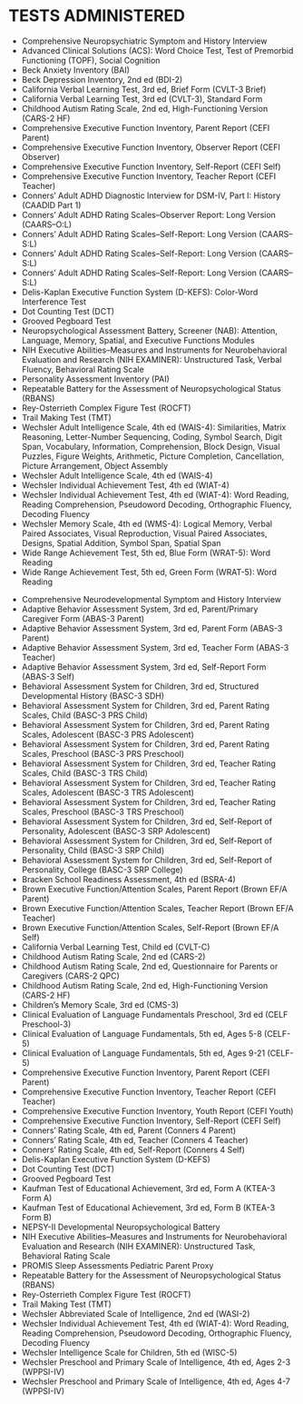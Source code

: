 # TESTS ADMINISTERED {#sec-tests}

<!-- ## Adult -->

-   Comprehensive Neuropsychiatric Symptom and History Interview
-   Advanced Clinical Solutions (ACS): Word Choice Test, Test of Premorbid Functioning (TOPF), Social Cognition
-   Beck Anxiety Inventory (BAI)
-   Beck Depression Inventory, 2nd ed (BDI-2)
-   California Verbal Learning Test, 3rd ed, Brief Form (CVLT-3 Brief)
-   California Verbal Learning Test, 3rd ed (CVLT-3), Standard Form
-   Childhood Autism Rating Scale, 2nd ed, High-Functioning Version (CARS-2 HF)
-   Comprehensive Executive Function Inventory, Parent Report (CEFI Parent)
-   Comprehensive Executive Function Inventory, Observer Report (CEFI Observer)
-   Comprehensive Executive Function Inventory, Self-Report (CEFI Self)
-   Comprehensive Executive Function Inventory, Teacher Report (CEFI Teacher)
-   Conners' Adult ADHD Diagnostic Interview for DSM-IV, Part I: History (CAADID Part 1)
-   Conners' Adult ADHD Rating Scales--Observer Report: Long Version (CAARS--O:L)
-   Conners' Adult ADHD Rating Scales--Self-Report: Long Version (CAARS--S:L)
-   Conners' Adult ADHD Rating Scales--Self-Report: Long Version (CAARS--S:L)
-   Conners' Adult ADHD Rating Scales--Self-Report: Long Version (CAARS--S:L)
-   Delis-Kaplan Executive Function System (D-KEFS): Color-Word Interference Test
-   Dot Counting Test (DCT)
-   Grooved Pegboard Test
-   Neuropsychological Assessment Battery, Screener (NAB): Attention, Language, Memory, Spatial, and Executive Functions Modules
-   NIH Executive Abilities--Measures and Instruments for Neurobehavioral Evaluation and Research (NIH EXAMINER): Unstructured Task, Verbal Fluency, Behavioral Rating Scale
-   Personality Assessment Inventory (PAI)
-   Repeatable Battery for the Assessment of Neuropsychological Status (RBANS)
-   Rey-Osterrieth Complex Figure Test (ROCFT)
-   Trail Making Test (TMT)
-   Wechsler Adult Intelligence Scale, 4th ed (WAIS-4): Similarities, Matrix Reasoning, Letter-Number Sequencing, Coding, Symbol Search, Digit Span, Vocabulary, Information, Comprehension, Block Design, Visual Puzzles, Figure Weights, Arithmetic, Picture Completion, Cancellation, Picture Arrangement, Object Assembly
-   Wechsler Adult Intelligence Scale, 4th ed (WAIS-4)
-   Wechsler Individual Achievement Test, 4th ed (WIAT-4)
-   Wechsler Individual Achievement Test, 4th ed (WIAT-4): Word Reading, Reading Comprehension, Pseudoword Decoding, Orthographic Fluency, Decoding Fluency
-   Wechsler Memory Scale, 4th ed (WMS-4): Logical Memory, Verbal Paired Associates, Visual Reproduction, Visual Paired Associates, Designs, Spatial Addition, Symbol Span, Spatial Span
-   Wide Range Achievement Test, 5th ed, Blue Form (WRAT-5): Word Reading
-   Wide Range Achievement Test, 5th ed, Green Form (WRAT-5): Word Reading

<!-- ## Child -->

-   Comprehensive Neurodevelopmental Symptom and History Interview
-   Adaptive Behavior Assessment System, 3rd ed, Parent/Primary Caregiver Form (ABAS-3 Parent)
-   Adaptive Behavior Assessment System, 3rd ed, Parent Form (ABAS-3 Parent)
-   Adaptive Behavior Assessment System, 3rd ed, Teacher Form (ABAS-3 Teacher)
-   Adaptive Behavior Assessment System, 3rd ed, Self-Report Form (ABAS-3 Self)
-   Behavioral Assessment System for Children, 3rd ed, Structured Developmental History (BASC-3 SDH)
-   Behavioral Assessment System for Children, 3rd ed, Parent Rating Scales, Child (BASC-3 PRS Child)
-   Behavioral Assessment System for Children, 3rd ed, Parent Rating Scales, Adolescent (BASC-3 PRS Adolescent)
-   Behavioral Assessment System for Children, 3rd ed, Parent Rating Scales, Preschool (BASC-3 PRS Preschool)
-   Behavioral Assessment System for Children, 3rd ed, Teacher Rating Scales, Child (BASC-3 TRS Child)
-   Behavioral Assessment System for Children, 3rd ed, Teacher Rating Scales, Adolescent (BASC-3 TRS Adolescent)
-   Behavioral Assessment System for Children, 3rd ed, Teacher Rating Scales, Preschool (BASC-3 TRS Preschool)
-   Behavioral Assessment System for Children, 3rd ed, Self-Report of Personality, Adolescent (BASC-3 SRP Adolescent)
-   Behavioral Assessment System for Children, 3rd ed, Self-Report of Personality, Child (BASC-3 SRP Child)
-   Behavioral Assessment System for Children, 3rd ed, Self-Report of Personality, College (BASC-3 SRP College)
-   Bracken School Readiness Assessment, 4th ed (BSRA-4)
-   Brown Executive Function/Attention Scales, Parent Report (Brown EF/A Parent)
-   Brown Executive Function/Attention Scales, Teacher Report (Brown EF/A Teacher)
-   Brown Executive Function/Attention Scales, Self-Report (Brown EF/A Self)
-   California Verbal Learning Test, Child ed (CVLT-C)
-   Childhood Autism Rating Scale, 2nd ed (CARS-2)
-   Childhood Autism Rating Scale, 2nd ed, Questionnaire for Parents or Caregivers (CARS-2 QPC)
-   Childhood Autism Rating Scale, 2nd ed, High-Functioning Version (CARS-2 HF)
-   Children's Memory Scale, 3rd ed (CMS-3)
-   Clinical Evaluation of Language Fundamentals Preschool, 3rd ed (CELF Preschool-3)
-   Clinical Evaluation of Language Fundamentals, 5th ed, Ages 5-8 (CELF-5)
-   Clinical Evaluation of Language Fundamentals, 5th ed, Ages 9-21 (CELF-5)
-   Comprehensive Executive Function Inventory, Parent Report (CEFI Parent)
-   Comprehensive Executive Function Inventory, Teacher Report (CEFI Teacher)
-   Comprehensive Executive Function Inventory, Youth Report (CEFI Youth)
-   Comprehensive Executive Function Inventory, Self-Report (CEFI Self)
-   Conners' Rating Scale, 4th ed, Parent (Conners 4 Parent)
-   Conners' Rating Scale, 4th ed, Teacher (Conners 4 Teacher)
-   Conners' Rating Scale, 4th ed, Self-Report (Conners 4 Self)
-   Delis-Kaplan Executive Function System (D-KEFS)
-   Dot Counting Test (DCT)
-   Grooved Pegboard Test
-   Kaufman Test of Educational Achievement, 3rd ed, Form A (KTEA-3 Form A)
-   Kaufman Test of Educational Achievement, 3rd ed, Form B (KTEA-3 Form B)
-   NEPSY-II Developmental Neuropsychological Battery
-   NIH Executive Abilities--Measures and Instruments for Neurobehavioral Evaluation and Research (NIH EXAMINER): Unstructured Task, Behavioral Rating Scale
-   PROMIS Sleep Assessments Pediatric Parent Proxy
-   Repeatable Battery for the Assessment of Neuropsychological Status (RBANS)
-   Rey-Osterrieth Complex Figure Test (ROCFT)
-   Trail Making Test (TMT)
-   Wechsler Abbreviated Scale of Intelligence, 2nd ed (WASI-2)
-   Wechsler Individual Achievement Test, 4th ed (WIAT-4): Word Reading, Reading Comprehension, Pseudoword Decoding, Orthographic Fluency, Decoding Fluency
-   Wechsler Intelligence Scale for Children, 5th ed (WISC-5)
-   Wechsler Preschool and Primary Scale of Intelligence, 4th ed, Ages 2-3 (WPPSI-IV)
-   Wechsler Preschool and Primary Scale of Intelligence, 4th ed, Ages 4-7 (WPPSI-IV)
